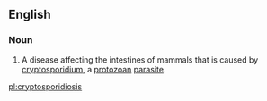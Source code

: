 ==English==

===Noun===
{{en-noun|-}}

# {{medical}} A disease affecting the intestines of mammals that is caused by [[cryptosporidium]], a [[protozoan]] [[parasite]].

[[pl:cryptosporidiosis]]